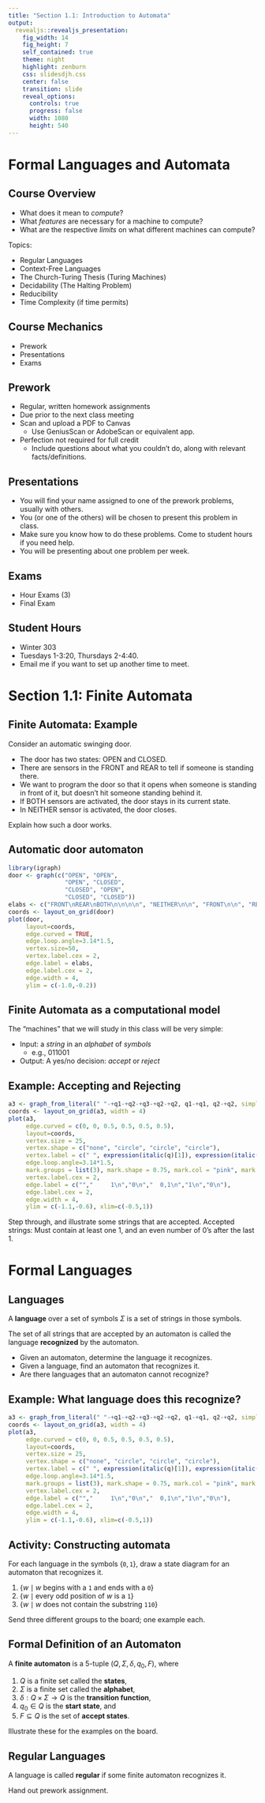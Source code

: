 ```yaml
---
title: "Section 1.1: Introduction to Automata"
output: 
  revealjs::revealjs_presentation:
    fig_width: 14 
    fig_height: 7
    self_contained: true
    theme: night
    highlight: zenburn
    css: slidesdjh.css
    center: false
    transition: slide
    reveal_options:
      controls: true
      progress: false
      width: 1080
      height: 540
---
```


# Formal Languages and Automata

## Course Overview

- What does it mean to *compute*? 
- What *features* are necessary for a machine to compute?
- What are the respective *limits* on what different machines can compute?

Topics:

- Regular Languages
- Context-Free Languages
- The Church-Turing Thesis (Turing Machines)
- Decidability (The Halting Problem)
- Reducibility
- Time Complexity (if time permits)

## Course Mechanics

- Prework
- Presentations
- Exams

## Prework

- Regular, written homework assignments
- Due prior to the next class meeting
- Scan and upload a PDF to Canvas
    - Use GeniusScan or AdobeScan or equivalent app.
- Perfection not required for full credit
    - Include questions about what you couldn't do, along with relevant facts/definitions.

## Presentations

- You will find your name assigned to one of the prework problems, usually with others.
- You (or one of the others) will be chosen to present this problem in class.
- Make sure you know how to do these problems. Come to student hours if you need help.
- You will be presenting about one problem per week.

## Exams

- Hour Exams (3)
- Final Exam

## Student Hours

- Winter 303
- Tuesdays 1-3:20, Thursdays 2-4:40.
- Email me if you want to set up another time to meet.

# Section 1.1: Finite Automata

## {data-background="https://media.giphy.com/media/gDy4RetF4NVGo/giphy.gif"}

## Finite Automata: Example

Consider an automatic swinging door.

- The door has two states: OPEN and CLOSED.
- There are sensors in the FRONT and REAR to tell if someone is standing there.
- We want to program the door so that it opens when someone is standing in front of it, but doesn't hit someone standing behind it.
- If BOTH sensors are activated, the door stays in its current state.
- In NEITHER sensor is activated, the door closes.

<div class="notes">
Explain how such a door works.
</div>

## Automatic door automaton

```r
library(igraph)
door <- graph(c("OPEN", "OPEN", 
                "OPEN", "CLOSED", 
                "CLOSED", "OPEN", 
                "CLOSED", "CLOSED"))
elabs <- c("FRONT\nREAR\nBOTH\n\n\n\n", "NEITHER\n\n", "FRONT\n\n", "REAR\nBOTH\nNEITHER\n\n\n\n")
coords <- layout_on_grid(door)
plot(door, 
     layout=coords, 
     edge.curved = TRUE, 
     edge.loop.angle=3.14*1.5, 
     vertex.size=50, 
     vertex.label.cex = 2,
     edge.label = elabs, 
     edge.label.cex = 2,
     edge.width = 4,
     ylim = c(-1.0,-0.2))
```

## Finite Automata as a computational model

The "machines" that we will study in this class will be very simple:

- Input: a *string* in an *alphabet* of *symbols*
    - e.g., 011001
- Output: A yes/no decision: *accept* or *reject*

## Example: Accepting and Rejecting

```r
a3 <- graph_from_literal(" "-+q1-+q2-+q3-+q2-+q2, q1-+q1, q2-+q2, simplify=FALSE)
coords <- layout_on_grid(a3, width = 4)
plot(a3, 
     edge.curved = c(0, 0, 0.5, 0.5, 0.5, 0.5), 
     layout=coords,
     vertex.size = 25,
     vertex.shape = c("none", "circle", "circle", "circle"),
     vertex.label = c(" ", expression(italic(q)[1]), expression(italic(q)[2]), expression(italic(q)[3])),
     edge.loop.angle=3.14*1.5,
     mark.groups = list(3), mark.shape = 0.75, mark.col = "pink", mark.border = "black",
     vertex.label.cex = 2,
     edge.label = c("","     1\n","0\n","  0,1\n","1\n","0\n"), 
     edge.label.cex = 2,
     edge.width = 4,
     ylim = c(-1.1,-0.6), xlim=c(-0.5,1))
```

<div class="notes">
Step through, and illustrate some strings that are accepted.
Accepted strings: Must contain at least one 1, and an even number of 0's after the last 1.
</div>

# Formal Languages

## Languages

A **language** over a set of symbols $\Sigma$ is a set of strings in those symbols.

The set of all strings that are accepted by an automaton is called the language **recognized** by the automaton.

- Given an automaton, determine the language it recognizes.
- Given a language, find an automaton that recognizes it.
- Are there languages that an automaton cannot recognize?

## Example: What language does this recognize?

```r
a3 <- graph_from_literal(" "-+q1-+q2-+q3-+q2-+q2, q1-+q1, q2-+q2, simplify=FALSE)
coords <- layout_on_grid(a3, width = 4)
plot(a3, 
     edge.curved = c(0, 0, 0.5, 0.5, 0.5, 0.5), 
     layout=coords,
     vertex.size = 25,
     vertex.shape = c("none", "circle", "circle", "circle"),
     vertex.label = c(" ", expression(italic(q)[1]), expression(italic(q)[2]), expression(italic(q)[3])),
     edge.loop.angle=3.14*1.5,
     mark.groups = list(3), mark.shape = 0.75, mark.col = "pink", mark.border = "black",
     vertex.label.cex = 2,
     edge.label = c("","     1\n","0\n","  0,1\n","1\n","0\n"), 
     edge.label.cex = 2,
     edge.width = 4,
     ylim = c(-1.1,-0.6), xlim=c(-0.5,1))
```

## Activity: Constructing automata

For each language in the symbols $\{\mathtt{0}, \mathtt{1}\}$, draw a state diagram for an automaton that recognizes it.

1. $\{w \mid w \text{ begins with a } \mathtt{1} \text{ and ends with a } \mathtt{0}\}$
2. $\{w \mid \text{every odd position of $w$ is a }{\mathtt{1}}\}$
3. $\{w \mid w \text{ does not contain the substring }\mathtt{110}\}$

<div class="notes">
Send three different groups to the board; one example each.
</div>

## Formal Definition of an Automaton

A **finite automaton** is a 5-tuple $(Q, \Sigma, \delta, q_0, F)$, where

1. $Q$ is a finite set called the **states**,
2. $\Sigma$ is a finite set called the **alphabet**,
3. $\delta: Q \times \Sigma \longrightarrow Q$ is the **transition function**,
4. $q_0 \in Q$ is the **start state**, and
5. $F \subseteq Q$ is the set of **accept states**.

<div class="notes">
Illustrate these for the examples on the board.
</div>

## Regular Languages

A language is called **regular** if some finite automaton recognizes it.

<div class="notes">
Hand out prework assignment.
</div>










